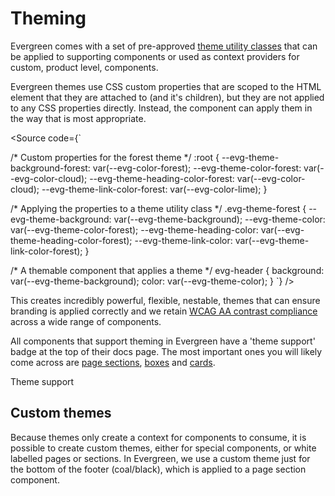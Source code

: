 
<Meta title="Guides/Theming" />

# Theming

Evergreen comes with a set of pre-approved [theme utility classes](?path=/docs/foundations-utilities-theme--docs)
that can be applied to supporting components or used as context providers for custom, product level, components.

Evergreen themes use CSS custom properties that are scoped to the HTML element that they are attached to
(and it's children), but they are not applied to any CSS properties directly. Instead, the component can apply
them in the way that is most appropriate.

<Source code={`

/* Custom properties for the forest theme */
:root {
  --evg-theme-background-forest: var(--evg-color-forest);
  --evg-theme-color-forest: var(--evg-color-cloud);
  --evg-theme-heading-color-forest: var(--evg-color-cloud);
  --evg-theme-link-color-forest: var(--evg-color-lime);
}

/* Applying the properties to a theme utility class */
.evg-theme-forest {
  --evg-theme-background: var(--evg-theme-background);
  --evg-theme-color: var(--evg-theme-color-forest);
  --evg-theme-heading-color: var(--evg-theme-heading-color-forest);
  --evg-theme-link-color: var(--evg-theme-link-color-forest);
}

/* A themable component that applies a theme */
evg-header {
  background: var(--evg-theme-background);
  color: var(--evg-theme-color);
}
`}
/>

<docs-fullscreen-story>
  <Canvas of={HeaderRecipes.CompactDark} />
</docs-fullscreen-story>

This creates incredibly powerful, flexible, nestable, themes that can ensure branding is applied
correctly and we retain [WCAG AA contrast compliance](https://www.w3.org/WAI/WCAG21/Understanding/contrast-minimum.html)
across a wide range of components.

All components that support theming in Evergreen have a 'theme support' badge at the top of their
docs page. The most important ones you will likely come across are [page sections](?path=/docs/components-canvas-section--docs),
[boxes](?path=/docs/components-canvas-box--docs) and [cards](?path=/docs/components-canvas-card--docs).

<evg-badge type="info" class="evg-spacing-bottom-lg">Theme support</evg-badge>

## Custom themes

Because themes only create a context for components to consume, it is possible to create custom themes,
either for special components, or white labelled pages or sections. In Evergreen, we use a custom theme
just for the bottom of the footer (coal/black), which is applied to a page section component.

<Canvas of={FooterRecipes.Minimal} />
